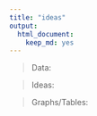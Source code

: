 ```yaml
---
title: "ideas"
output: 
  html_document:
    keep_md: yes
---
```

> Data: 

> Ideas:

> Graphs/Tables: